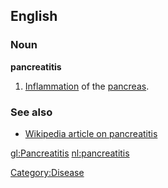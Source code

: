 ==English==
===Noun===
'''pancreatitis'''

#[[Inflammation]] of the [[pancreas]].

===See also===
*[[w:Pancreatitis|Wikipedia article on pancreatitis]]

[[gl:Pancreatitis]]
[[nl:pancreatitis]]

[[Category:Disease]]